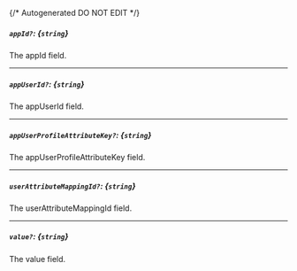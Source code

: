 {/* Autogenerated DO NOT EDIT  */}
##### `appId?`: *{`string`}*
The appId field.

---
##### `appUserId?`: *{`string`}*
The appUserId field.

---
##### `appUserProfileAttributeKey?`: *{`string`}*
The appUserProfileAttributeKey field.

---
##### `userAttributeMappingId?`: *{`string`}*
The userAttributeMappingId field.

---
##### `value?`: *{`string`}*
The value field.


